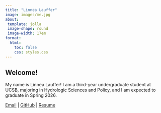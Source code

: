 ```yaml
---
title: "Linnea Lauffer"
image: images/me.jpg
about: 
 template: jolla
 image-shape: round
 image-width: 17em
format:
  html:
    toc: false
    css: styles.css
---
```


## Welcome!

My name is Linnea Lauffer! I am a third-year undergraduate student at UCSB, majoring in Hydrologic Sciences and Policy, and I am expected to graduate in Spring 2026.

[Email](mailto:linnea_lauffer@ucsb.edu) \| [GitHub](https://github.com/linnea-lauffer) \| [Resume](https://drive.google.com/file/d/14COzMPXsrI9EbgcnCGjsZyxjhrL4mKU8/view?usp=share_link)
